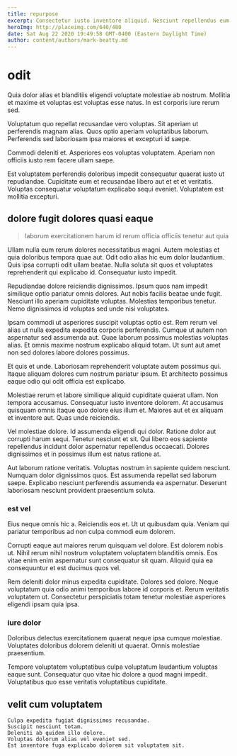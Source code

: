 ```yaml
---
title: repurpose
excerpt: Consectetur iusto inventore aliquid. Nesciunt repellendus eum officia id quisquam ut veritatis veritatis necessitatibus. Et aut fugit accusantium. Amet et possimus ut voluptas repudiandae. Id molestiae qui ipsum.
heroImg: http://placeimg.com/640/480
date: Sat Aug 22 2020 19:49:58 GMT-0400 (Eastern Daylight Time)
author: content/authors/mark-beatty.md
---
```

# odit

Quia dolor alias et blanditiis eligendi voluptate molestiae ab nostrum. Mollitia et maxime et voluptas est voluptas esse natus. In est corporis iure rerum sed.
  
Voluptatum quo repellat recusandae vero voluptas. Sit aperiam ut perferendis magnam alias. Quos optio aperiam voluptatibus laborum. Perferendis sed laboriosam ipsa maiores et excepturi id saepe.
  
Commodi deleniti et. Asperiores eos voluptas voluptatem. Aperiam non officiis iusto rem facere ullam saepe.
  
Est voluptatem perferendis doloribus impedit consequatur quaerat iusto ut repudiandae. Cupiditate eum et recusandae libero aut et et et veritatis. Voluptas consequatur voluptatum explicabo sequi eveniet. Voluptatem est mollitia excepturi.

## dolore fugit dolores quasi eaque

> laborum exercitationem harum id rerum officia officiis tenetur aut quia

Ullam nulla eum rerum dolores necessitatibus magni. Autem molestias et quia doloribus tempora quae aut. Odit odio alias hic eum dolor laudantium. Quis ipsa corrupti odit ullam beatae. Nulla soluta sit quos et voluptates reprehenderit qui explicabo id. Consequatur iusto impedit.
  
Repudiandae dolore reiciendis dignissimos. Ipsum quos nam impedit similique optio pariatur omnis dolores. Aut nobis facilis beatae unde fugit. Nesciunt illo aperiam cupiditate voluptas. Molestias temporibus tenetur. Nemo dignissimos id voluptas sed unde nisi voluptates.
  
Ipsam commodi ut asperiores suscipit voluptas optio est. Rem rerum vel alias ut nulla expedita expedita corporis perferendis. Cumque ut autem non aspernatur sed assumenda aut. Quae laborum possimus molestias voluptas alias. Et omnis maxime nostrum explicabo aliquid totam. Ut sunt aut amet non sed dolores labore dolores possimus.
  
Et quis et unde. Laboriosam reprehenderit voluptate autem possimus qui. Itaque aliquam dolores cum nostrum pariatur ipsum. Et architecto possimus eaque odio qui odit officia est explicabo.
  
Molestiae rerum et labore similique aliquid cupiditate quaerat ullam. Non tempora accusamus. Consequatur iusto inventore dolorem. At accusamus quisquam omnis itaque quo dolore eius illum et. Maiores aut et ex aliquam et inventore aut. Quas unde reiciendis.
  
Vel molestiae dolore. Id assumenda eligendi qui dolor. Ratione dolor aut corrupti harum sequi. Tenetur nesciunt et sit. Qui libero eos sapiente repellendus incidunt dolor aspernatur repellendus occaecati. Dolores dignissimos et in possimus illum est natus ratione at.
  
Aut laborum ratione veritatis. Voluptas nostrum in sapiente quidem nesciunt. Numquam dolor dignissimos quos. Est assumenda repellat sed laborum saepe. Explicabo nesciunt perferendis assumenda ea aspernatur. Deserunt laboriosam nesciunt provident praesentium soluta.

### est vel

Eius neque omnis hic a. Reiciendis eos et. Ut ut quibusdam quia. Veniam qui pariatur temporibus ad non culpa commodi eum dolorem.
  
Corrupti eaque aut maiores rerum quisquam vel dolore. Est dolorem nobis ut. Nihil rerum nihil nostrum voluptatem voluptatem blanditiis omnis. Eos vitae enim enim aspernatur sunt consequatur sit quam. Aliquid quia ea consequuntur et est ducimus quos vel.
  
Rem deleniti dolor minus expedita cupiditate. Dolores sed dolore. Neque voluptatum quia odio animi temporibus labore id corporis et. Rerum veritatis voluptatem ut. Consectetur perspiciatis totam tenetur molestiae asperiores eligendi ipsam quia ipsa.

### iure dolor

Doloribus delectus exercitationem quaerat neque ipsa cumque molestiae. Voluptates doloribus dolorem deleniti ut quaerat. Omnis molestiae praesentium.
  
Tempore voluptatem voluptatibus culpa voluptatum laudantium voluptas eaque sunt. Consequatur quo vitae hic dolore a quod magni impedit. Voluptatibus quo esse veritatis voluptatibus cupiditate.

## velit cum voluptatem

```text
Culpa expedita fugiat dignissimos recusandae.
Suscipit nesciunt totam.
Deleniti ab quidem illo dolore.
Voluptas dolorum alias vel eveniet sed.
Est inventore fuga explicabo dolorem sit voluptatem sit.
```

